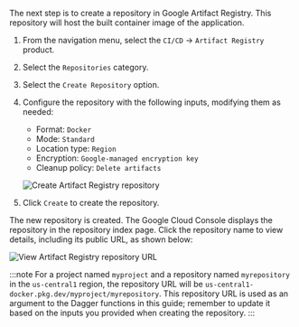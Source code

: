 The next step is to create a repository in Google Artifact Registry. This repository will host the built container image of the application.

1. From the navigation menu, select the `CI/CD` -> `Artifact Registry` product.
1. Select the `Repositories` category.
1. Select the `Create Repository` option.
1. Configure the repository with the following inputs, modifying them as needed:

    - Format: `Docker`
    - Mode: `Standard`
    - Location type: `Region`
    - Encryption: `Google-managed encryption key`
    - Cleanup policy: `Delete artifacts`

    ![Create Artifact Registry repository](/img/versioned_docs/version-zenith/common/guides/create-gcloud-repository.png)

1. Click `Create` to create the repository.

The new repository is created. The Google Cloud Console displays the repository in the repository index page. Click the repository name to view details, including its public URL, as shown below:

![View Artifact Registry repository URL](/img/versioned_docs/version-zenith/common/guides/view-gcloud-repository.png)

:::note
For a project named `myproject` and a repository named `myrepository` in the `us-central1` region, the repository URL will be `us-central1-docker.pkg.dev/myproject/myrepository`. This repository URL is  used as an argument to the Dagger functions in this guide; remember to update it based on the inputs you provided when creating the repository.
:::
